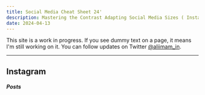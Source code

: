 ```yaml
---
title: Social Media Cheat Sheet 24'
description: Mastering the Contrast Adapting Social Media Sizes ( Instagram, Facebook, Linkedin, Youtube, X )
date: 2024-04-13
---
```


<Callout>

This site is a work in progress. If you see dummy text on a page, it means I'm still working on it. You can follow updates on Twitter [@aliimam_in](https://twitter.com/aliimam_in).

</Callout>

---

## Instagram

##### Posts








